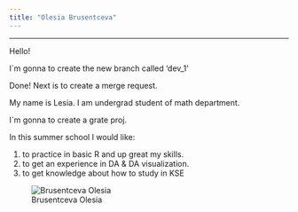 ```yaml
---
title: "Olesia Brusentceva"
---
```


------------------------------------------------------------------------

Hello!

I\`m gonna to create the new branch called 'dev_1'

Done! Next is to create a merge request.

My name is Lesia. I am undergrad student of math department.

I\`m gonna to create a grate proj.

In this summer school I would like:

1.  to practice in basic R and up great my skills.
2.  to get an experience in DA & DA visualization.
3.  to get knowledge about how to study in KSE

![Brusentceva Olesia](me.png)
